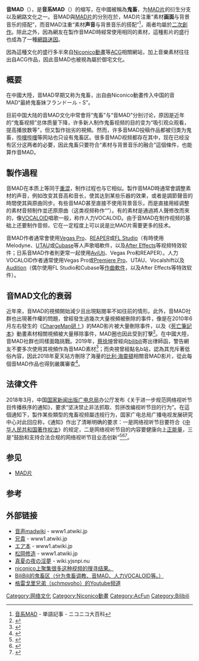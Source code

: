 {{Multiple issues|
{{copy edit|time=2022-06-18T05:09:17+00:00}}
{{Refimprove|time=2022-06-18T05:09:17+00:00}}
}}
{{NoteTA
| G1 = IT
}}

'''音MAD'''（{{jpn|j=音MAD|kn=おとマッド|rm=oto maddo}}），是'''音系MAD'''（{{jpn|j=音系MAD|kn=おとけいマッド|rm=oto-kei maddo}}）的缩写，在中國被稱為'''鬼畜'''，为[[MAD片|MAD片]]的衍生分支以及網路文化之一。音MAD與[[MAD片|MAD片]]的分別在於，MAD片注重“素材'''画面'''与背景音乐的搭配”，而音MAD注重“素材'''声音'''与背景音乐的搭配”<ref>[http://dic.nicovideo.jp/a/音系mad 音系MAD] {{Wayback|url=http://dic.nicovideo.jp/a/%E9%9F%B3%E7%B3%BBmad |date=20210209042302 }} - 単語記事 - ニコニコ大百科</ref>，兩者均屬於[[二次創作|二次創作]]。除此之外，因為網友在製作音MAD時經常使用相同的素材，這種影片的盛行也成為了一種[[網路迷因|網路迷因]]。

因為這種文化的盛行多半來自[[Niconico動畫|Niconico動畫]]等[[ACG|ACG]]相關網站，加上音樂素材往往出自ACG作品，因此音MAD也被視為屬於御宅文化。

==概要==
{{Refimprove section|time=2019-12-31T17:47:25+00:00}}
在中國大陸，音MAD早期又称为鬼畜，出自由Niconico動畫传入中国的音MAD“最終鬼畜妹フランドール・S”。

目前中国大陆的音MAD文化中常會将“鬼畜”与“音MAD”分别讨论，原因是近年的“鬼畜视频”总体质量下降，许多新人制作鬼畜视频的目的变为“吸引观众观看，提高播放数等”，但又製作拙劣的視頻。然而，许多音MAD投稿作品都被归类为鬼畜，[[哔哩哔哩|哔哩哔哩]]等网站也只设有鬼畜区。很多音MAD视频都存在其中，现在已经没有区分这两者的必要，因此鬼畜只要符合“素材与背景音乐的融合”這個條件，也能算作音MAD。

==製作過程==
音MAD在本质上等同于[[重混|重混]]，制作过程也与它相似。製作音MAD時通常會調整素材的声音，例如改变其音高和音长，使其达到某些乐器的效果，或者是調節聲音的時間使其與原曲同步。有些音MAD甚至直接不使用背景音乐，而是直接用經调整的素材音频制作並还原原曲（这类视频称作“{{lang|ja|原曲不使用}}”）。有的素材是通過將人聲修改而來的，像[[VOCALOID|VOCALOID]]唱歌一般，称作人力VOCALOID。由于音MAD在制作视频的基础上还要制作音频，它在一定程度上可以说是比MAD片需要更多的技术。

音MAD作者通常會使用[[Vegas_Pro|Vegas Pro]]、[[REAPER|REAPER]]或[[FL_Studio|FL Studio]]（有時使用Melodyne、[[UTAU|UTAU]]或[[Cubase|Cubase]]等人声歌唱軟件，以及[[After_Effects|After Effects]]等视频特效软件；日系音MAD作者則更常一起使用[[AviUti|AviUti]]、Vegas Pro和REAPER）。人力VOCALOID作者通常使用Vegas Pro或[[Premiere_Pro|Premiere Pro]]、UTAU、Vocalshift以及[[Audition|Audition]]（偶尔使用FL Studio和Cubase等[[作曲軟件|作曲軟件]]，以及After Effects等特效软件）。

==音MAD文化的衰弱==
近年來，音MAD的視頻開始減少且出現點閱率不如往前的情形。此外，音MAD社群也出現著作權的問題，曾經發生過幾次大量視頻被刪除的事件，像是在2010年6月左右發生的《[[ChargeMan研！|ChargeMan研！]]》的MAD影片被大量刪除事件，以及《[[死亡筆記本|死亡筆記本]]》動畫素材相關視頻被大量移除事件，MAD圈也因此受到打擊<ref>{{Cite web |url=https://dic.nicovideo.jp/a/%E3%83%81%E3%83%A3%E3%83%BC%E7%A0%94mad%E4%B8%80%E6%96%89%E5%89%8A%E9%99%A4%E4%BA%8B%E4%BB%B6 |title=チャー研MAD一斉削除事件単語 |access-date=2021-08-07 |archive-date=2022-02-06 |archive-url=https://web.archive.org/web/20220206015045/https://dic.nicovideo.jp/a/%E3%83%81%E3%83%A3%E3%83%BC%E7%A0%94mad%E4%B8%80%E6%96%89%E5%89%8A%E9%99%A4%E4%BA%8B%E4%BB%B6 |dead-url=no }}</ref>。在中國大陸，音MAD社群也同樣面臨挑戰。2019年，[[蔡徐坤|蔡徐坤]]曾經向[[bilibili|bilibili]]寄出律師函，警告網友不要多次使用其視頻作為音MAD素材<ref>{{Cite web |url=https://pttnews.cc/b7cbe9eda7 |title=蔡徐坤律師函警告B站：下線所有含侵權內容視頻信息 |access-date=2021-08-07 |archive-date=2021-08-07 |archive-url=https://web.archive.org/web/20210807051535/http://pttnews.cc/b7cbe9eda7 |dead-url=no }}</ref>；而央視曾經點名b站，認為其充斥著低俗內容，因此2018年夏天站方刪除了海量的[[比利海灵顿|比利·海靈頓]]相關音MAD影片，從此每個音MAD作品也得到嚴厲審查<ref>{{Cite web |url=https://mzh.moegirl.org.cn/zh-tw/%E5%93%B2%E2%99%82%E5%AD%A6 |title=兄貴文化的衰落 |access-date=2021-08-07 |archive-date=2021-12-03 |archive-url=https://web.archive.org/web/20211203010951/https://mzh.moegirl.org.cn/zh-tw/%E5%93%B2%E2%99%82%E5%AD%A6 |dead-url=no }}</ref>。

==法律文件==
{{Wikisource|国家新闻出版广电总局办公厅 关于进一步规范网络视听节目传播秩序的通知}}
2018年3月，中国[[国家新闻出版广电总局|国家新闻出版广电总局]]办公厅发布《关于进一步规范网络视听节目传播秩序的通知》，要求“坚决禁止非法抓取、剪拼改编视听节目的行为”。在這個通知下，製作某些類型的鬼畜视频屬违规行为，国家广电总局广播电视发展研究中心对此回应称，《通知》作出了清晰明确的要求：一是网络视听节目要符合《[[中华人民共和国著作权法|中华人民共和国著作权法]]》的规定，二是网络视听节目的内容要健康向上[[正能量|正能量]]，三是“鼓励和支持合法合规的网络视听节目业态创新”<ref>{{cite web |author1=国家新闻出版广电总局办公厅 |title=国家新闻出版广电总局办公厅 关于进一步规范网络视听节目传播秩序的通知 |url=http://www.sapprft.gov.cn/sapprft/govpublic/6684/1798.shtml |website=中华人民共和国国家新闻出版广电总局 |accessdate=2019-02-13 |date=2018-03-16 |archive-date=2020-04-03 |archive-url=https://web.archive.org/web/20200403190325/http://www.sapprft.gov.cn/sapprft/govpublic/6684/1798.shtml |dead-url=yes }}</ref><ref>{{cite news |author1=祖薇 |title=广电总局解读《关于进一步规范网络视听节目传播秩序的通知》 |url=http://www.chinanews.com/gn/2018/03-24/8475004.shtml |accessdate=2019-02-13 |work=北京青年报 |date=2018-03-24 |archive-date=2020-04-03 |archive-url=https://web.archive.org/web/20200403190329/http://www.chinanews.com/gn/2018/03-24/8475004.shtml |dead-url=no }}</ref><ref>{{cite web |title=广电总局下发特急文件 进一步规范网络视听节目传播秩序 |url=https://www.chinafilm.com/xyfx/4168.jhtml |website=中国电影网 |accessdate=2019-02-13 |date=2018-03-22 |archive-date=2020-04-03 |archive-url=https://web.archive.org/web/20200403190337/https://www.chinafilm.com/xyfx/4168.jhtml |dead-url=no }}</ref>。

==参见==
*[[MAD片|MAD片]]

==参考==
{{reflist}}

==外部链接==
*[https://w.atwiki.jp/onseimad/ 音声madwiki] {{Wayback|url=https://w.atwiki.jp/onseimad/ |date=20210124034342 }} - www1.atwiki.jp
* [http://www10.atwiki.jp/herrington/ 兄貴] {{Wayback|url=http://www10.atwiki.jp/herrington/ |date=20190816083541 }} - www1.atwiki.jp
* [https://web.archive.org/web/20140304035643/http://www6.atwiki.jp/atamagapan/ エア本] - www1.atwiki.jp
* [http://www1.atwiki.jp/syuzo/ 松岡修造] {{Wayback|url=http://www1.atwiki.jp/syuzo/ |date=20161130055851 }} - www1.atwiki.jp
* [http://wiki.yjsnpi.nu/メインページ 真夏の夜の淫夢] {{Wayback|url=http://wiki.yjsnpi.nu/ |date=20210407085608 }} - wiki.yjsnpi.nu
* [http://www.nicovideo.jp/search/%E9%9F%B3MAD?track=nicouni_search_keyword niconico上聚集很多这种视频的搜寻结果。] {{Wayback|url=http://www.nicovideo.jp/search/%E9%9F%B3MAD?track=nicouni_search_keyword |date=20200403190353 }}
* [https://web.archive.org/web/20170410213645/https://www.bilibili.com/video/kichiku.html BiliBili的鬼畜区（分为鬼畜调教、音MAD、人力VOCALOID等。）]
* [https://www.youtube.com/user/schmoyoho 格雷戈里兄弟（schmoyoho）的Youtube频道] {{Wayback|url=https://www.youtube.com/user/schmoyoho |date=20210521132948 }}

{{御宅族}}
{{哔哩哔哩弹幕网}}
[[Category:网络文化|Category:网络文化]]
[[Category:Niconico動畫|Category:Niconico動畫]]
[[Category:AcFun|Category:AcFun]]
[[Category:Bilibili|Category:Bilibili]]